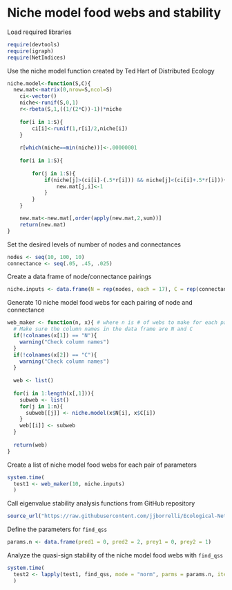 Niche model food webs and stability
========================================================

Load required libraries
```r
require(devtools)
require(igraph)
require(NetIndices)
```

Use the niche model function created by Ted Hart of Distributed Ecology
```r
niche.model<-function(S,C){
  new.mat<-matrix(0,nrow=S,ncol=S)
	ci<-vector()
	niche<-runif(S,0,1)
	r<-rbeta(S,1,((1/(2*C))-1))*niche
	
	for(i in 1:S){
		ci[i]<-runif(1,r[i]/2,niche[i])
	}
	
	r[which(niche==min(niche))]<-.00000001
	
	for(i in 1:S){
		
		for(j in 1:S){
			if(niche[j]>(ci[i]-(.5*r[i])) && niche[j]<(ci[i]+.5*r[i])){
				new.mat[j,i]<-1
			}
		}
	}

	new.mat<-new.mat[,order(apply(new.mat,2,sum))]
	return(new.mat)
}

```

Set the desired levels of number of nodes and connectances
```r
nodes <- seq(10, 100, 10)
connectance <- seq(.05, .45, .025)
```

Create a data frame of node/connectance pairings
```r
niche.inputs <- data.frame(N = rep(nodes, each = 17), C = rep(connectance, 10))
```

Generate 10 niche model food webs for each pairing of node and connectance
```r
web_maker <- function(n, x){ # where n is # of webs to make for each pairing and x is a data frame of node/connectance pairings
  # Make sure the column names in the data frame are N and C 
  if(!colnames(x[1]) == "N"){
    warning("Check column names")
  }
  if(!colnames(x[2]) == "C"){
    warning("Check column names")
  }
  
  web <- list()
  
  for(i in 1:length(x[,1])){
    subweb <- list()
    for(j in 1:n){
      subweb[[j]] <- niche.model(x$N[i], x$C[i])
    }
    web[[i]] <- subweb
  }
  
  return(web)
}
```

Create a list of niche model food webs for each pair of parameters
```r
system.time(
  test1 <- web_maker(10, niche.inputs)
  )
```

Call eigenvalue stability analysis functions from GitHub repository
```r
source_url("https://raw.githubusercontent.com/jjborrelli/Ecological-Networks/master/Food%20Webs/Rscripts/web_functions.R")
```

Define the parameters for `find_qss`
```r
params.n <- data.frame(pred1 = 0, pred2 = 2, prey1 = 0, prey2 = 1)
```

Analyze the quasi-sign stability of the niche model food webs with `find_qss`
```r
system.time(
  test2 <- lapply(test1, find_qss, mode = "norm", parms = params.n, iter = 100)
  )
```